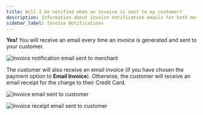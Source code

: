 ```yaml
---
title: Will I be notified when an invoice is sent to my customer?
description: Information about invoice notification emails for both merchants and their customers.
sidebar_label: Invoice Notifications
---
```


**Yes!** You will receive an email every time an invoice is generated and sent to your customer.

![Invoice notification email sent to merchant](/img/commerce/invoices/invoice-notification-email-1.jpg)

The customer will also receive an email invoice (if you have chosen the payment option to **Email Invoice**). Otherwise, the customer will receive an email receipt for the charge to their Credit Card.

![Invoice email sent to customer](/img/commerce/invoices/invoice-notification-email-2.jpg)

![Invoice receipt email sent to customer](/img/commerce/invoices/invoice-notification-email-3.jpg)